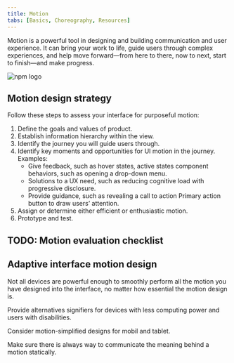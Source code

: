 ```yaml
---
title: Motion
tabs: [Basics, Choreography, Resources]
---
```


<PageDescription>

Motion is a powerful tool in designing and building communication and user experience. It can bring your work to life, guide users through complex experiences, and help move forward—from here to there, now to next, start to finish—and make progress.

</PageDescription>

<Row className="resource-card-group">
<Column colMd={4} colLg={4} noGutterSm>
<ResourceCard
  subTitle="IBM Motion Package"
  href="http://npmjs.com/package/@carbon/motion"
>

![npm logo](../../images/npm.png)

</ResourceCard>

</Column>
  <Column colMd={4} colLg={4} noGutterSm>
    <ResourceCard
      subTitle="Motion Generator"
      href="https://ibm.github.io/motion/"
    />
  </Column>
</Row>

## Motion design strategy

Follow these steps to assess your interface for purposeful motion:

1. Define the goals and values of product.
1. Establish information hierarchy within the view.
1. Identify the journey you will guide users through.
1. Identify key moments and opportunities for UI motion in the journey. Examples:
   - Give feedback, such as hover states, active states component behaviors, such as opening a drop-down menu.
   - Solutions to a UX need, such as reducing cognitive load with progressive disclosure.
   - Provide guidance, such as revealing a call to action Primary action button to draw users’ attention.
1. Assign or determine either efficient or enthusiastic motion.
1. Prototype and test.

## TODO: Motion evaluation checklist

## Adaptive interface motion design

Not all devices are powerful enough to smoothly perform all the motion you have designed into the interface, no matter how essential the motion design is.

Provide alternatives signifiers for devices with less computing power and users with disabilities.

Consider motion-simplified designs for mobil and tablet.

Make sure there is always way to communicate the meaning behind a motion statically.
